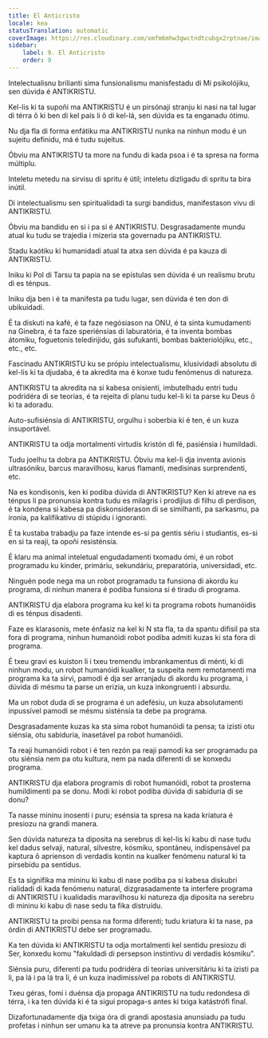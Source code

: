 ```yaml
---
title: El Anticristo
locale: kea
statusTranslation: automatic
coverImage: https://res.cloudinary.com/xmfm6mhw3gwctndtcubgx2rptnae/image/upload/v1741354419/small_cover_la_gran_rebelion_28716e29d2.webp
sidebar:
    label: 9. El Anticristo
    order: 9
---
```

Intelectualisnu brilianti sima funsionalismu manisfestadu di Mi psikolójiku, sen dúvida é ANTIKRISTU.

Kel-lis ki ta supoñi ma ANTIKRISTU é un pirsónaji stranju ki nasi na tal lugar di térra ô ki ben di kel país li ô di kel-lá, sen dúvida es ta enganadu ótimu.

Nu dja fla di forma enfátiku ma ANTIKRISTU nunka na ninhun modu é un sujeitu definidu, má é tudu sujeitus.

Óbviu ma ANTIKRISTU ta more na fundu di kada psoa i é ta spresa na forma múltiplu.

Inteletu metedu na sirvisu di spritu é útil; inteletu dizligadu di spritu ta bira inútil.

Di intelectualismu sen spiritualidadi ta surgi bandidus, manifestason vivu di ANTIKRISTU.

Óbviu ma bandidu en si i pa si é ANTIKRISTU. Desgrasadamente mundu atual ku tudu se trajedia i mizeria sta governadu pa ANTIKRISTU.

Stadu kaótiku ki humanidadi atual ta atxa sen dúvida é pa kauza di ANTIKRISTU.

Iniku ki Pol di Tarsu ta papia na se epístulas sen dúvida é un realismu brutu di es ténpus.

Iniku dja ben i é ta manifesta pa tudu lugar, sen dúvida é ten don di ubikuidadi.

É ta diskuti na kafé, é ta faze negósiason na ONU, é ta sinta kumudamenti na Ginebra, é ta faze speriénsias di laburatória, é ta inventa bombas átomiku, foguetonis teledirijidu, gás sufukanti, bombas bakteriolójiku, etc., etc., etc.

Fascinadu ANTIKRISTU ku se própiu intelectualismu, klusividadi absolutu di kel-lis ki ta djudaba, é ta akredita ma é konxe tudu fenómenus di natureza.

ANTIKRISTU ta akredita na si kabesa onisienti, imbutelhadu entri tudu podridéra di se teorias, é ta rejeita di planu tudu kel-li ki ta parse ku Deus ô ki ta adoradu.

Auto-sufisiénsia di ANTIKRISTU, orgulhu i soberbia ki é ten, é un kuza insuportável.

ANTIKRISTU ta odja mortalmenti virtudis kristón di fé, pasiénsia i humildadi.

Tudu joelhu ta dobra pa ANTIKRISTU. Óbviu ma kel-li dja inventa avionis ultrasóniku, barcus maravilhosu, karus flamanti, medisinas surprendenti, etc.

Na es kondisonis, ken ki podiba dúvida di ANTIKRISTU? Ken ki atreve na es ténpus li pa pronunsia kontra tudu es milagris i prodíjius di filhu di perdison, é ta kondena si kabesa pa diskonsiderason di se similhanti, pa sarkasmu, pa ironia, pa kalifikativu di stúpidu i ignoranti.

É ta kustaba trabadju pa faze intende es-si pa gentis sériu i studiantis, es-si en si ta reaji, ta opoñi resisténsia.

É klaru ma animal inteletual engudadamenti txomadu ómi, é un robot programadu ku kinder, primáriu, sekundáriu, preparatória, universidadi, etc.

Ninguén pode nega ma un robot programadu ta funsiona di akordu ku programa, di ninhun manera é podiba funsiona si é tiradu di programa.

ANTIKRISTU dja elabora programa ku kel ki ta programa robots humanóidis di es ténpus disadenti.

Faze es klarasonis, mete énfasiz na kel ki N sta fla, ta da spantu difísil pa sta fora di programa, ninhun humanóidi robot podiba admiti kuzas ki sta fora di programa.

É txeu gravi es kuiston li i txeu tremendu imbrankamentus di ménti, ki di ninhun modu, un robot humanóidi kualker, ta suspeita nem remotamenti ma programa ka ta sirvi, pamodi é dja ser arranjadu di akordu ku programa, i dúvida di mésmu ta parse un erizia, un kuza inkongruenti i absurdu.

Ma un robot duda di se programa é un adefésiu, un kuza absolutamenti inpussível pamodi se mésmu sisténsia ta debe pa programa.

Desgrasadamente kuzas ka sta sima robot humanóidi ta pensa; ta izisti otu siénsia, otu sabiduria, inasetável pa robot humanóidi.

Ta reaji humanóidi robot i é ten rezón pa reaji pamodi ka ser programadu pa otu siénsia nem pa otu kultura, nem pa nada diferenti di se konxedu programa.

ANTIKRISTU dja elabora programis di robot humanóidi, robot ta prosterna humildimenti pa se donu. Modi ki robot podiba dúvida di sabiduria di se donu?

Ta nasse mininu inosenti i puru; esénsia ta spresa na kada kriatura é presiozu na grandi manera.

Sen dúvida natureza ta diposita na serebrus di kel-lis ki kabu di nase tudu kel dadus selvaji, natural, silvestre, kósmiku, spontáneu, indispensável pa kaptura ô aprienson di verdadis kontin na kualker fenómenu natural ki ta pirsebidu pa sentidus.

Es ta signifika ma mininu ki kabu di nase podiba pa si kabesa diskubri rialidadi di kada fenómenu natural, dizgrasadamente ta interfere programa di ANTIKRISTU i kualidadis maravilhosu ki natureza dja diposita na serebru di mininu ki kabu di nase sedu ta fika distruídu.

ANTIKRISTU ta proibi pensa na forma diferenti; tudu kriatura ki ta nase, pa órdin di ANTIKRISTU debe ser programadu.

Ka ten dúvida ki ANTIKRISTU ta odja mortalmenti kel sentidu presiozu di Ser, konxedu komu "fakuldadi di persepson instintivu di verdadis kósmiku".

Siénsia puru, diferenti pa tudu podridéra di teorias universitáriu ki ta izisti pa li, pa lá i pa lá tra li, é un kuza inadimissível pa robots di ANTIKRISTU.

Txeu géras, fomi i duénsa dja propaga ANTIKRISTU na tudu redondesa di térra, i ka ten dúvida ki é ta sigui propaga-s antes ki txiga katástrófi final.

Dizafortunadamente dja txiga óra di grandi apostasia anunsiadu pa tudu profetas i ninhun ser umanu ka ta atreve pa pronunsia kontra ANTIKRISTU.

